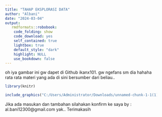 ---
title: "TAHAP EKSPLORASI DATA"
author: "Albani"
date: "2024-03-04"
output: 
   rmdformats::robobook:
    code_folding: show
    code_download: yes
    self_contained: true
    lightbox: true
    default_style: "dark"
    highlight: NULL
    use_bookdown: false
---

oh iya gambar ini gw dapet di Github ikanx101. gw ngefans sm dia hahaha rata rata materi yang ada di sini bersumber dari beliau..

```{r}
library(knitr)
```

```{r, warning=FALSE}
include_graphics("C:/Users/Administrator/Downloads/unnamed-chunk-1-1(1).png")
```

Jika ada masukan dan tambahan silahakan konfirm ke saya by : al.bani12300@gmail.com yak.. Terimakasih
